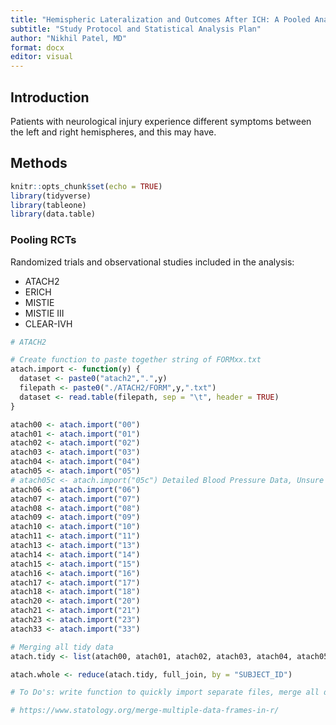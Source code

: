 ```yaml
---
title: "Hemispheric Lateralization and Outcomes After ICH: A Pooled Analysis of Clinical Trials"
subtitle: "Study Protocol and Statistical Analysis Plan"
author: "Nikhil Patel, MD"
format: docx
editor: visual
---
```


## Introduction

Patients with neurological injury experience different symptoms between the left and right hemispheres, and this may have.

## Methods

```r
knitr::opts_chunk$set(echo = TRUE)
library(tidyverse)
library(tableone)
library(data.table)
```

### Pooling RCTs

Randomized trials and observational studies included in the analysis:

- ATACH2
- ERICH
- MISTIE
- MISTIE III
- CLEAR-IVH

```r

# ATACH2

# Create function to paste together string of FORMxx.txt
atach.import <- function(y) {
  dataset <- paste0("atach2",".",y)
  filepath <- paste0("./ATACH2/FORM",y,".txt")
  dataset <- read.table(filepath, sep = "\t", header = TRUE)
}

atach00 <- atach.import("00")
atach01 <- atach.import("01")
atach02 <- atach.import("02")
atach03 <- atach.import("03")
atach04 <- atach.import("04")
atach05 <- atach.import("05")
# atach05c <- atach.import("05c") Detailed Blood Pressure Data, Unsure if Needed
atach06 <- atach.import("06")
atach07 <- atach.import("07")
atach08 <- atach.import("08")
atach09 <- atach.import("09")
atach10 <- atach.import("10")
atach11 <- atach.import("11")
atach13 <- atach.import("13")
atach14 <- atach.import("14")
atach15 <- atach.import("15")
atach16 <- atach.import("16")
atach17 <- atach.import("17")
atach18 <- atach.import("18")
atach20 <- atach.import("20")
atach21 <- atach.import("21")
atach23 <- atach.import("23")
atach33 <- atach.import("33")

# Merging all tidy data
atach.tidy <- list(atach00, atach01, atach02, atach03, atach04, atach05, atach07, atach08, atach11, atach16, atach17, atach33)

atach.whole <- reduce(atach.tidy, full_join, by = "SUBJECT_ID")

# To Do's: write function to quickly import separate files, merge all datasets into one, and extract variables to describe how WLST was done and how often

# https://www.statology.org/merge-multiple-data-frames-in-r/

```

